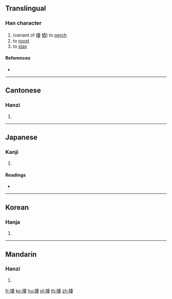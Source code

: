 {{character info/new}}
==Translingual==

===Han character===
{{Han char|rn=64|rad=手|as=08|sn=11|four=|canj=QJLV|ids=⿰扌妻}}

# (variant of [[棲]] [[栖]]) to [[perch]]
# to [[roost]]
# to [[stay]]

====References====
* {{Han ref|kx=0436.040|dkj=12227|dj=0785.170|hdz=31894.030|uh=637F|ud=25471}}

----

==Cantonese==

===Hanzi===
{{yue-hanzi|jyut=[[cai1]]|y=chai1}}

# {{defn|lang=yue|sort=手08}}

----

==Japanese==

===Kanji===
{{ja-kanji|grade=|rs=手08}}

# {{defn|lang=ja|sort=手08}}

====Readings====
* {{ja-readings|on=[[せい]] (sei)|kun=[[すむ]] (sumu)}}

----

==Korean==

===Hanja===
{{ko-hanja|hangeul=서|eumhun=|rv=seo|mr=sŏ|y=se}}

# {{defn|lang=ko|sort=手08}}

----

==Mandarin==

===Hanzi===
{{cmn-hanzi|pin=[[xī]] ([[xi1]])|wg=hsi<sup>1</sup>}}

# {{defn|lang=cmn|sort=手08}}

[[fr:捿]]
[[ko:捿]]
[[hu:捿]]
[[pl:捿]]
[[th:捿]]
[[zh:捿]]